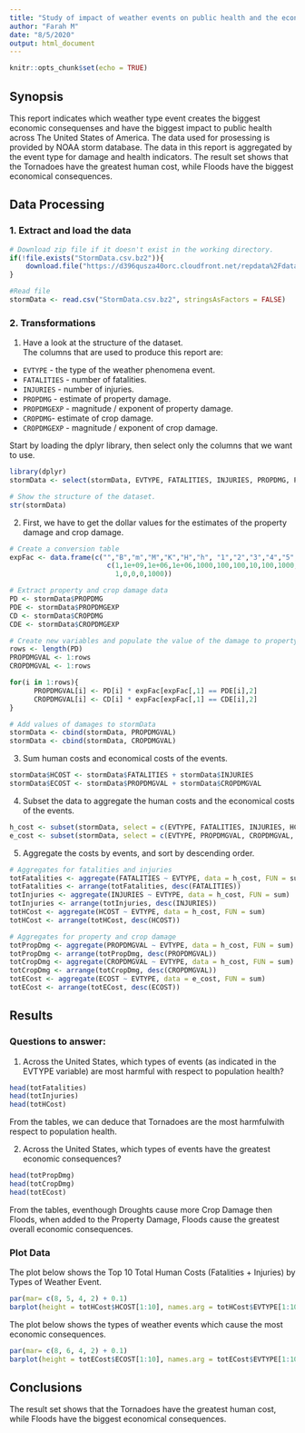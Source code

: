 ```yaml
---
title: "Study of impact of weather events on public health and the economy."
author: "Farah M"
date: "8/5/2020"
output: html_document
---
```


```r
knitr::opts_chunk$set(echo = TRUE)
```

## Synopsis

This report indicates which weather type event creates the biggest economic consequenses and have the biggest impact to public health across The United States of America.
The data used for prosessing is provided by NOAA storm database. The data in this report is aggregated by the event type for damage and health indicators.
The result set shows that the Tornadoes have the greatest human cost, while Floods have the biggest economical consequences.


## Data Processing

### 1. Extract and load the data

```r
# Download zip file if it doesn't exist in the working directory.
if(!file.exists("StormData.csv.bz2")){
    download.file("https://d396qusza40orc.cloudfront.net/repdata%2Fdata%2FStormData.csv.bz2", destfile = "StormData.csv.bz2", method = "curl")
}

#Read file
stormData <- read.csv("StormData.csv.bz2", stringsAsFactors = FALSE)
```

### 2. Transformations

1. Have a look at the structure of the dataset.  
The columns that are used to produce this report are:

* `EVTYPE` - the type of the weather phenomena event.
* `FATALITIES` - number of fatalities.
* `INJURIES` - number of injuries.
* `PROPDMG` - estimate of property damage.
* `PROPDMGEXP` - magnitude / exponent of property damage.
* `CROPDMG`- estimate of crop damage.
* `CROPDMGEXP` - magnitude / exponent of crop damage.


Start by loading the dplyr library, then select only the columns that we want to use.

```r
library(dplyr)
stormData <- select(stormData, EVTYPE, FATALITIES, INJURIES, PROPDMG, PROPDMGEXP, CROPDMG, CROPDMGEXP)

# Show the structure of the dataset.
str(stormData)
```


2. First, we have to get the dollar values for the estimates of the property damage and crop damage. 

```r
# Create a conversion table 
expFac <- data.frame(c("","B","m","M","K","H","h", "1","2","3","4","5","6","7","8","0","+","-","?","k"),
                        c(1,1e+09,1e+06,1e+06,1000,100,100,10,100,1000,10000,1e+05,1e+06,1e+07,1e+08,
                          1,0,0,0,1000))

# Extract property and crop damage data
PD <- stormData$PROPDMG
PDE <- stormData$PROPDMGEXP
CD <- stormData$CROPDMG
CDE <- stormData$CROPDMGEXP

# Create new variables and populate the value of the damage to property and crops
rows <- length(PD)
PROPDMGVAL <- 1:rows
CROPDMGVAL <- 1:rows

for(i in 1:rows){
      PROPDMGVAL[i] <- PD[i] * expFac[expFac[,1] == PDE[i],2]
      CROPDMGVAL[i] <- CD[i] * expFac[expFac[,1] == CDE[i],2]
}

# Add values of damages to stormData  
stormData <- cbind(stormData, PROPDMGVAL) 
stormData <- cbind(stormData, CROPDMGVAL) 

```


3. Sum human costs and economical costs of the events.
```r
stormData$HCOST <- stormData$FATALITIES + stormData$INJURIES
stormData$ECOST <- stormData$PROPDMGVAL + stormData$CROPDMGVAL
```


4. Subset the data to aggregate the human costs and the economical costs of the events.
```r
h_cost <- subset(stormData, select = c(EVTYPE, FATALITIES, INJURIES, HCOST ))
e_cost <- subset(stormData, select = c(EVTYPE, PROPDMGVAL, CROPDMGVAL, ECOST))
```


5. Aggregate the costs by events, and sort by descending order.
```r
# Aggregates for fatalities and injuries
totFatalities <- aggregate(FATALITIES ~ EVTYPE, data = h_cost, FUN = sum)
totFatalities <- arrange(totFatalities, desc(FATALITIES))
totInjuries <- aggregate(INJURIES ~ EVTYPE, data = h_cost, FUN = sum)
totInjuries <- arrange(totInjuries, desc(INJURIES))
totHCost <- aggregate(HCOST ~ EVTYPE, data = h_cost, FUN = sum)
totHCost <- arrange(totHCost, desc(HCOST))

# Aggregates for property and crop damage
totPropDmg <- aggregate(PROPDMGVAL ~ EVTYPE, data = h_cost, FUN = sum)
totPropDmg <- arrange(totPropDmg, desc(PROPDMGVAL))
totCropDmg <- aggregate(CROPDMGVAL ~ EVTYPE, data = h_cost, FUN = sum)
totCropDmg <- arrange(totCropDmg, desc(CROPDMGVAL))
totECost <- aggregate(ECOST ~ EVTYPE, data = e_cost, FUN = sum)
totECost <- arrange(totECost, desc(ECOST))
```


## Results

### Questions to answer:
1. Across the United States, which types of events (as indicated in the \color{red}{\verb|EVTYPE|}EVTYPE variable) are most harmful with respect to population health?

```r
head(totFatalities)
head(totInjuries)
head(totHCost)
```

From the tables, we can deduce that Tornadoes are the most harmfulwith respect to population health.



2. Across the United States, which types of events have the greatest economic consequences?
```r
head(totPropDmg)
head(totCropDmg)
head(totECost)
```

From the tables, eventhough Droughts cause more Crop Damage then Floods, when added to the Property Damage, Floods cause the greatest overall economic consequences.


### Plot Data

The plot below shows the Top 10 Total Human Costs (Fatalities + Injuries) by Types of Weather Event.
```r
par(mar= c(8, 5, 4, 2) + 0.1)
barplot(height = totHCost$HCOST[1:10], names.arg = totHCost$EVTYPE[1:10], las = 2, cex.names= 0.7, col = heat.colors (10), main = "Top 10 Total Human Costs (Fatalities + Injuries) by Event Type")
```


The plot below shows the types of weather events which cause the most economic consequences.
```r
par(mar= c(8, 6, 4, 2) + 0.1)
barplot(height = totECost$ECOST[1:10], names.arg = totECost$EVTYPE[1:10], las = 2, cex.names= 0.7, col = heat.colors (10), main = "Top 10 Total Economic Costs (Property + Crop) by Event Type")
```


## Conclusions

The result set shows that the Tornadoes have the greatest human cost, while Floods have the biggest economical consequences.